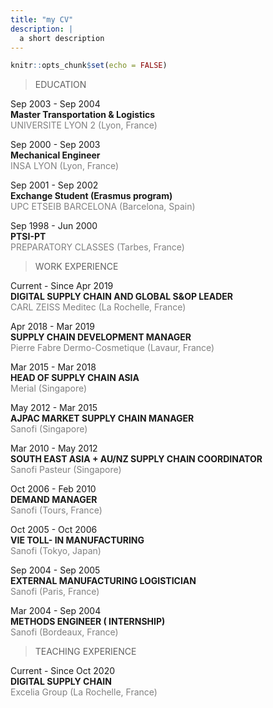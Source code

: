 ---
title: "my CV"
description: |
  a short description
---

```{r setup, include=FALSE}
knitr::opts_chunk$set(echo = FALSE)
```



> EDUCATION

Sep 2003 - Sep 2004  
**Master Transportation & Logistics**  
<span style="color:gray">UNIVERSITE LYON 2 (Lyon, France)</span>  

Sep 2000 - Sep 2003   
**Mechanical Engineer**  
<span style="color:gray">INSA LYON (Lyon, France)</span>  
  
Sep 2001 - Sep 2002     
**Exchange Student (Erasmus program)**  
<span style="color:gray">UPC ETSEIB BARCELONA (Barcelona, Spain)</span>   

Sep 1998 - Jun 2000       
**PTSI-PT**  
<span style="color:gray">PREPARATORY CLASSES (Tarbes, France)</span>   


> WORK EXPERIENCE

Current - Since Apr 2019  
**DIGITAL SUPPLY CHAIN AND GLOBAL S&OP LEADER**  
<span style="color:gray">CARL ZEISS Meditec (La Rochelle, France)</span>    

Apr 2018 - Mar 2019  
**SUPPLY CHAIN DEVELOPMENT MANAGER**  
<span style="color:gray">Pierre Fabre Dermo-Cosmetique (Lavaur, France)</span>  

Mar 2015 - Mar 2018  
**HEAD OF SUPPLY CHAIN ASIA**  
<span style="color:gray">Merial (Singapore)</span>    

May 2012 - Mar 2015  
**AJPAC MARKET SUPPLY CHAIN MANAGER**  
<span style="color:gray">Sanofi (Singapore)</span>  

Mar 2010 - May 2012    
**SOUTH EAST ASIA + AU/NZ SUPPLY CHAIN COORDINATOR**  
<span style="color:gray">Sanofi Pasteur (Singapore)</span>  

Oct 2006 - Feb 2010   
**DEMAND MANAGER**  
<span style="color:gray">Sanofi (Tours, France)</span>  
 
Oct 2005 - Oct 2006     
**VIE TOLL- IN MANUFACTURING**  
<span style="color:gray">Sanofi (Tokyo, Japan)</span>  

Sep 2004 - Sep 2005    
**EXTERNAL MANUFACTURING LOGISTICIAN**  
<span style="color:gray">Sanofi (Paris, France)</span>  

Mar 2004 - Sep 2004      
**METHODS ENGINEER ( INTERNSHIP)**  
<span style="color:gray">Sanofi (Bordeaux, France)</span>  
  


> TEACHING EXPERIENCE

Current - Since Oct 2020      
**DIGITAL SUPPLY CHAIN**  
<span style="color:gray">Excelia Group (La Rochelle, France)</span>  

